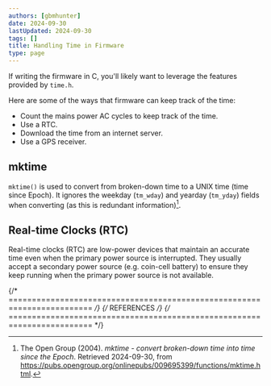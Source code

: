 ```yaml
---
authors: [gbmhunter]
date: 2024-09-30
lastUpdated: 2024-09-30
tags: []
title: Handling Time in Firmware
type: page
---
```


<WarningIsNotes />

If writing the firmware in C, you'll likely want to leverage the features provided by `time.h`.

Here are some of the ways that firmware can keep track of the time:

* Count the mains power AC cycles to keep track of the time.
* Use a RTC.
* Download the time from an internet server.
* Use a GPS receiver.

## mktime

`mktime()` is used to convert from broken-down time to a UNIX time (time since Epoch). It ignores the weekday (`tm_wday`) and yearday (`tm_yday`) fields when converting (as this is redundant information)[^open-group-mktime].

## Real-time Clocks (RTC)

Real-time clocks (RTC) are low-power devices that maintain an accurate time even when the primary power source is interrupted. They usually accept a secondary power source (e.g. coin-cell battery) to ensure they keep running when the primary power source is not available.

{/* ======================================================================== */}
{/* REFERENCES */}
{/* ======================================================================== */}

[^open-group-mktime]: The Open Group (2004). _mktime - convert broken-down time into time since the Epoch_. Retrieved 2024-09-30, from https://pubs.opengroup.org/onlinepubs/009695399/functions/mktime.html.
